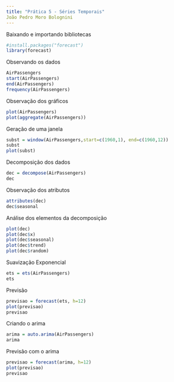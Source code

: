 ```yaml
---
title: "Prática 5 - Séries Temporais"
João Pedro Moro Bolognini
---
```


Baixando e importando bibliotecas
```r
#install.packages("forecast")
library(forecast)
```

Observando os dados
```r
AirPassengers
start(AirPassengers)
end(AirPassengers)
frequency(AirPassengers)
```

Observação dos gráficos
```r
plot(AirPassengers)
plot(aggregate(AirPassengers))
```

Geração de uma janela
```r
subst = window(AirPassengers,start=c(1960,1), end=c(1960,12))
subst
plot(subst)
```

Decomposição dos dados
```r
dec = decompose(AirPassengers)
dec
```

Observação dos atributos
```r
attributes(dec)
dec$seasonal
```

Análise dos elementos da decomposição
```r
plot(dec)
plot(dec$x)
plot(dec$seasonal)
plot(dec$trend)
plot(dec$random)
```

Suavização Exponencial
```r
ets = ets(AirPassengers)
ets
```

Previsão 
```r
previsao = forecast(ets, h=12)
plot(previsao)
previsao
```

Criando o arima
```r
arima = auto.arima(AirPassengers)
arima
```

Previsão com o arima
```r
previsao = forecast(arima, h=12)
plot(previsao)
previsao
```
